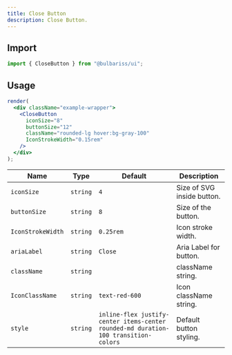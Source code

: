 ```yaml
---
title: Close Button
description: Close Button.
---
```


## Import

```js lineNumbers=true
import { CloseButton } from "@bulbariss/ui";
```

## Usage

```jsx lineNumbers=true live=true
render(
  <div className="example-wrapper">
    <CloseButton
      iconSize="8"
      buttonSize="12"
      className="rounded-lg hover:bg-gray-100"
      IconStrokeWidth="0.15rem"
    />
  </div>
);
```

| Name              | Type     | Default                                                                             | Description                |
| ----------------- | -------- | ----------------------------------------------------------------------------------- | -------------------------- |
| `iconSize`        | `string` | `4`                                                                                 | Size of SVG inside button. |
| `buttonSize`      | `string` | `8`                                                                                 | Size of the button.        |
| `IconStrokeWidth` | `string` | `0.25rem`                                                                           | Icon stroke width.         |
| `ariaLabel`       | `string` | `Close`                                                                             | Aria Label for button.     |
| `className`       | `string` |                                                                                     | className string.          |
| `IconClassName`   | `string` | `text-red-600`                                                                      | Icon className string.     |
| `style`           | `string` | `inline-flex justify-center items-center rounded-md duration-100 transition-colors` | Default button styling.    |
